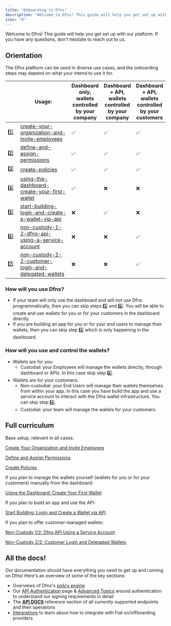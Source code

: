 ```yaml
---
title: "Onboarding to Dfns"
description: "Welcome to Dfns! This guide will help you get set up with our platform. If you have any questions, don't hesitate to reach out to us. "
icon: "0"
---
```


Welcome to Dfns! This guide will help you get set up with our platform. If you have any questions, don't hesitate to reach out to us.

## Orientation

The Dfns platform can be used in diverse use cases, and the onboarding steps may depend on what your intend to use it for.

<table>
  <thead>
    <tr>
      <th width="40"> </th>
      <th width="276.8125"> Usage:</th>
      <th>Dashboard only, wallets controlled by your company</th>
      <th>Dashboard + API, wallets controlled by your company</th>
      <th>Dashboard + API, wallets controlled by your customers</th>
    </tr>
  </thead>
  <tbody>
    <tr>
      <td>1️⃣</td>
      <td><a href="./onboarding-to-dfns/create-your-organization-and-invite-employees">create-your-organization-and-invite-employees</a></td>
      <td>✅</td>
      <td>✅</td>
      <td>✅</td>
    </tr>
    <tr>
      <td>2️⃣</td>
      <td><a href="./onboarding-to-dfns/define-and-assign-permissions">define-and-assign-permissions</a></td>
      <td>✅</td>
      <td>✅</td>
      <td>✅</td>
    </tr>
    <tr>
      <td>3️⃣</td>
      <td><a href="./onboarding-to-dfns/create-policies">create-policies</a></td>
      <td>✅</td>
      <td>✅</td>
      <td>✅</td>
    </tr>
    <tr>
      <td>4️⃣</td>
      <td><a href="./onboarding-to-dfns/using-the-dashboard-create-your-first-wallet">using-the-dashboard-create-your-first-wallet</a></td>
      <td>✅</td>
      <td>❌</td>
      <td>❌</td>
    </tr>
    <tr>
      <td>5️⃣</td>
      <td><a href="./onboarding-to-dfns/start-building-login-and-create-a-wallet-via-api">start-building-login-and-create-a-wallet-via-api</a></td>
      <td>❌</td>
      <td>✅</td>
      <td>❌</td>
    </tr>
    <tr>
      <td>6️⃣</td>
      <td><a href="./onboarding-to-dfns/non-custody-1-2-dfns-api-using-a-service-account">non-custody-1-2-dfns-api-using-a-service-account</a></td>
      <td>❌</td>
      <td>❌</td>
      <td>✅</td>
    </tr>
    <tr>
      <td>7️⃣</td>
      <td><a href="./onboarding-to-dfns/non-custody-2-2-customer-login-and-delegated-wallets">non-custody-2-2-customer-login-and-delegated-wallets</a></td>
      <td>❌</td>
      <td>❌</td>
      <td>✅</td>
    </tr>
  </tbody>
</table>

### How will you use Dfns?
* If your team will only use the dashboard and will not use Dfns programmatically, then you can skip steps 5️⃣ and 6️⃣. You will be able to create and use wallets for you or for your customers in the dashboard directly.
* If you are building an app for you or for your end users to manage their wallets, then you can skip step 4️⃣ which is only happening in the dashboard.

### How will you use and control the wallets?

* Wallets are for you:
  * Custodial: your Employees will manage the wallets directly, through dashboard or APIs. In this case skip step 6️⃣.
* Wallets are for your customers:
  * Non-custodial: your End Users will manage their wallets themselves from within your app. In this case you have build the app and use a service account to interact with the Dfns wallet infrastructure. You can skip step 4️⃣.
  * Custodial: your team will manage the wallets for your customers.

## Full curriculum

Base setup, relevant in all cases:

[Create Your Organization and Invite Employees](./onboarding-to-dfns/create-your-organization-and-invite-employees)

[Define and Assign Permissions](./onboarding-to-dfns/define-and-assign-permissions)

[Create Policies](./onboarding-to-dfns/create-policies)

If you plan to manage the wallets yourself (wallets for you or for your customers) manually from the dashboard:

[Using the Dashboard: Create Your First Wallet](./onboarding-to-dfns/using-the-dashboard-create-your-first-wallet)

If you plan to build an app and use the API:

[Start Building: Login and Create a Wallet via API](./onboarding-to-dfns/start-building-login-and-create-a-wallet-via-api)

If you plan to offer customer-managed wallets:

[Non-Custody 1/2: Dfns API Using a Service Account](./onboarding-to-dfns/non-custody-1-2-dfns-api-using-a-service-account)

[Non-Custody 2/2: Customer Login and Delegated Wallets](./onboarding-to-dfns/non-custody-2-2-customer-login-and-delegated-wallets)

## All the docs!
Our documentation should have everything you need to get up and running on Dfns! Here's an overview of some of the key sections:

* Overviews of Dfns's [policy engine](../api-docs/policy-engine)
* Our [API Authentication](../advanced-topics/authentication/authentication-authorization) page & [Advanced Topics](../advanced-topics/authentication) around authentication to understand our signing requirements in detail
* The [**API DOCS**](../api-docs/api-docs) reference section of all currently supported endpoints and their operations
* [Integrations](../integrations/fiat-on-offboarding) to learn about how to integrate with Fiat on/offboarding providers